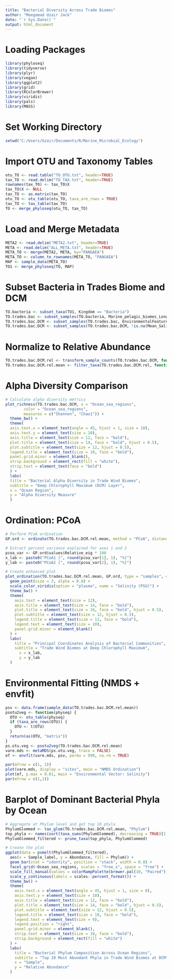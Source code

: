 ```yaml
---
title: "Bacterial Diversity Across Trade Biomes"
author: "Moegamad Uzair Jack"
date: "`r Sys.Date()`"
output: html_document
---
```


# Loading Packages
```r
library(phyloseq)
library(tidyverse)
library(plyr)
library(vegan)
library(ggplot2)
library(grid)
library(RColorBrewer)
library(viridis)
library(pals)
library(MASS)
```

# Set Working Directory
```r
setwd("C:/Users/Uzair/Documents/R/Marine_Microbial_Ecology")
```

# Import OTU and Taxonomy Tables
```r
otu_TO <- read.table("TO_OTU.txt", header=TRUE)
tax_TO <- read.delim("TO_TAX.txt", header=TRUE)
rownames(tax_TO) <- tax_TO$X
tax_TO$X <- NULL
tax_TO <- as.matrix(tax_TO)
otu_TO <- otu_table(otu_TO, taxa_are_rows = TRUE)
tax_TO <- tax_table(tax_TO)
TO <- merge_phyloseq(otu_TO, tax_TO)
```

# Load and Merge Metadata
```r
META2 <- read.delim("META2.txt", header=TRUE)
META <- read.delim("ALL_META.txt", header=TRUE)
META_TO <- merge(META2, META, by="PANGAEA")
META_TO <- column_to_rownames(META_TO, "PANGAEA")
MAP <- sample_data(META_TO)
TO1 <- merge_phyloseq(TO, MAP)
```

# Subset Bacteria in Trades Biome and DCM
```r
TO.bacteria <- subset_taxa(TO1, Kingdom == "Bacteria")
TO.trades.bac <- subset_samples(TO.bacteria, Marine_pelagic_biomes_Longhurst_2007 == "Trades")
TO.trades.bac.DCM <- subset_samples(TO.trades.bac, EnvironmentalFeature== "(DCM)")
TO.trades.bac.DCM <- subset_samples(TO.trades.bac.DCM, !is.na(Mean_Salinity_PSU))
```

# Normalize to Relative Abundance
```r
TO.trades.bac.DCM.rel <- transform_sample_counts(TO.trades.bac.DCM, function(x) x / sum(x))
TO.trades.bac.DCM.rel.mean <- filter_taxa(TO.trades.bac.DCM.rel, function(x) mean(x) > 0, TRUE)
```

# Alpha Diversity Comparison
```r
# Calculate alpha diversity metrics
plot_richness(TO.trades.bac.DCM, x = "Ocean_sea_regions", 
        color = "Ocean_sea_regions", 
        measures = c("Shannon", "Chao1")) +
  theme_bw() +
  theme(
  axis.text.x = element_text(angle = 45, hjust = 1, size = 10),
  axis.text.y = element_text(size = 10),
  axis.title = element_text(size = 12, face = "bold"),
  plot.title = element_text(size = 14, face = "bold", hjust = 0.5),
  plot.subtitle = element_text(size = 12, hjust = 0.5),
  legend.title = element_text(size = 10, face = "bold"),
  panel.grid.minor = element_blank(),
  strip.background = element_rect(fill = "white"),
  strip.text = element_text(face = "bold")
  ) +
  labs(
  title = "Bacterial Alpha Diversity in Trade Wind Biomes",
  subtitle = "Deep Chlorophyll Maximum (DCM) Layer",
  x = "Ocean Region",
  y = "Alpha Diversity Measure"
  )


```

# Ordination: PCoA
```r
# Perform PCoA ordination
GP.ord <- ordinate(TO.trades.bac.DCM.rel.mean, method = "PCoA", distance = "bray")

# Extract percent variance explained for axes 1 and 2
pcoa_var <- GP.ord$values$Relative_eig * 100
x_lab <- paste0("PCoA1 [", round(pcoa_var[1], 1), "%]")
y_lab <- paste0("PCoA2 [", round(pcoa_var[2], 1), "%]")

# Create enhanced plot
plot_ordination(TO.trades.bac.DCM.rel.mean, GP.ord, type = "samples", color = "Mean_Salinity_PSU") +
  geom_point(size = 3, alpha = 0.8) +
  scale_color_viridis(option = "plasma", name = "Salinity (PSU)") +
  theme_bw() +
  theme(
    axis.text = element_text(size = 12),
    axis.title = element_text(size = 14, face = "bold"),
    plot.title = element_text(size = 16, face = "bold", hjust = 0.5),
    plot.subtitle = element_text(size = 12, hjust = 0.5),
    legend.title = element_text(size = 12, face = "bold"),
    legend.text = element_text(size = 10),
    panel.grid.minor = element_blank()
  ) +
  labs(
    title = "Principal Coordinates Analysis of Bacterial Communities",
    subtitle = "Trade Wind Biomes at Deep Chlorophyll Maximum",
      x = x_lab,
      y = y_lab
  )
```


# Environmental Fitting (NMDS + envfit)
```r
psv <- data.frame(sample_data(TO.trades.bac.DCM.rel.mean))
psotu2veg <- function(physeq) {
  OTU <- otu_table(physeq)
  if (taxa_are_rows(OTU)) {
    OTU <- t(OTU)
  }
  return(as(OTU, "matrix"))
}
ps.otu.veg <- psotu2veg(TO.trades.bac.DCM.rel.mean)
vare.mds <- metaMDS(ps.otu.veg, trace = FALSE)
ef <- envfit(vare.mds, psv, permu = 999, na.rm = TRUE)

par(mfrow = c(1, 2))
plot(vare.mds, display = "sites", main = "NMDS Ordination")
plot(ef, p.max = 0.01, main = "Environmental Vector: Salinity")
par(mfrow = c(1,1))
```

# Barplot of Dominant Bacterial Phyla by Ocean
```r
# Aggregate at Phylum level and get top 10 phyla
PhylumGlommed <- tax_glom(TO.trades.bac.DCM.rel.mean, "Phylum")
top_phyla <- names(sort(taxa_sums(PhylumGlommed), decreasing = TRUE)[1:10])
PhylumGlommed_filtered <- prune_taxa(top_phyla, PhylumGlommed)

# Create the plot
ggplot(data = psmelt(PhylumGlommed_filtered), 
  aes(x = Sample_label, y = Abundance, fill = Phylum)) +
  geom_bar(stat = "identity", position = "stack", width = 0.8) +
  facet_grid(~Ocean_sea_regions, scales = "free_x", space = "free") +
  scale_fill_manual(values = colorRampPalette(brewer.pal(10, "Paired"))(10)) +
  scale_y_continuous(labels = scales::percent_format()) +
  theme_bw() +
  theme(
    axis.text.x = element_text(angle = 45, hjust = 1, size = 8),
    axis.text.y = element_text(size = 10),
    axis.title = element_text(size = 12, face = "bold"),
    plot.title = element_text(size = 14, face = "bold", hjust = 0.5),
    plot.subtitle = element_text(size = 12, hjust = 0.5),
    legend.title = element_text(size = 10, face = "bold"),
    legend.text = element_text(size = 9),
    legend.position = "right",
    panel.grid.minor = element_blank(),
    strip.text = element_text(size = 10, face = "bold"),
    strip.background = element_rect(fill = "white")
  ) +
  labs(
    title = "Bacterial Phylum Composition Across Ocean Regions",
    subtitle = "Top 10 Most Abundant Phyla in Trade Wind Biomes at DCM",
    x = "Sample",
    y = "Relative Abundance"
  )
```

